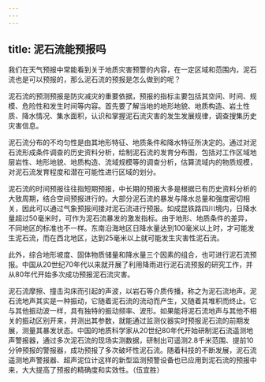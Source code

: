 ```yaml
---
---
---
```

title: 泥石流能预报吗
---




我们在天气预报中常能看到关于地质灾害预警的内容，在一定区域和范围内，泥石流也是可以预报的，那么泥石流的预报是怎么做到的呢？

泥石流的预测预报是防灾减灾的重要依据，预报的指标主要包括其空间、时间、规模、危险性和发生时间等内容。首先要了解当地的地形地貌、地质构造、岩土性质、降水情况、集水面积，认识和掌握泥石流灾害的发生发展规律，调查搜集历史灾害信息。

泥石流分布的不均匀性是由其地形特征、地质条件和降水特征所决定的。通过对泥石流形成条件调查的历史资料分析，绘制泥石流的发育分布图，包括对工作区域地层岩性、地形地貌、地质构造、流域规模等的调查分析，估算流域内的物质规模，对泥石流发育程度和潜在可能性进行区域的划分。

泥石流的时间预报往往指短期预报，中长期的预报大多是根据已有历史资料分析的大致周期，结合空间预报进行的。大部分泥石流的暴发与降水总量和强度密切相关，因此可以通过气象预报间接对泥石流进行预报。如成昆铁路四川境内，日降水量超过50毫米时，可作为泥石流暴发的激发指标。由于地形、地质条件的差异，不同地区的标准也不一样。东南沿海地区日降水量达到100毫米以上时，才可能发生泥石流，而在西北地区，达到25毫米以上就可能发生灾害性泥石流。



此外，综合地形坡度、固体物质储量和降水量三个因素的组合，也可进行泥石流预报。中国从20世纪70年代以来就开展了利用降雨进行泥石流预报的研究工作，并从80年代开始多次成功预报泥石流灾害。

泥石流摩擦、撞击沟床而引起的声波，以岩石等介质传播，称之为泥石流地声。泥石流地声其实是一种振动，它随着泥石流的流动而产生，又随着其堆积而终止。它与其他振动波一样，具有独特的振动频率、波形。如果能将泥石流地声与其他不相关的振动区别开来，并测出其参数，就能通过监测仪器实时预报泥石流的前期发展，测量其暴发状态。中国的地质科学家从20世纪80年代开始研制泥石流遥测地声警报器，通过多次泥石流的现场实测数据，研制出可遥测2.8千米范围、提前10分钟预报的警报器，成功预报了多次破坏性泥石流。随着科技的不断发展，泥石流遥测地声警报器、超声泥位计这样的新型监测预警设备也已应用到泥石流的预报中来，大大提高了预报的精确度和实效性。（伍宜胜）